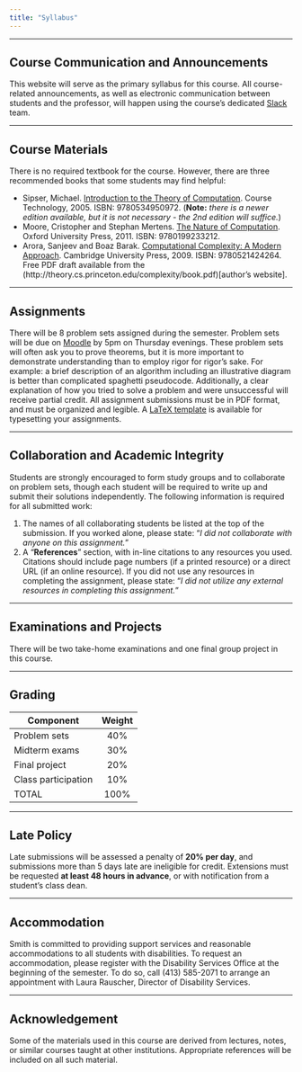 ```yaml
---
title: "Syllabus"
---
```

<hr>

## Course Communication and Announcements
This website will serve as the primary syllabus for this course. All course-related announcements, as well as electronic communication between students and the professor, will happen using the course's dedicated [Slack](https://csc250-s18.slack.com) team.

<hr>
## Course Materials
There is no required textbook for the course. However, there are three recommended books that some students may find helpful:

- Sipser, Michael. [Introduction to the Theory of Computation](https://aax-us-east.amazon-adsystem.com/x/c/QhYlQi-p9AqgtohzJT0Rkn4AAAFg-5p2XwEAAAFKAUjvpWs/http:/www.amazon.com/exec/obidos/ASIN/0534950973/ref=as_at/mitopencourse-20/?linkCode=w61&imprToken=aXmPU--soOtYvvJ0LmwB2g&slotNum=1). Course Technology, 2005. ISBN: 9780534950972. (**Note:** *there is a newer edition available, but it is not necessary - the 2nd edition will suffice.*)
-	Moore, Cristopher and Stephan Mertens. [The Nature of Computation](https://www.amazon.com/exec/obidos/ASIN/0199233217/ref=as_at/mitopencourse-20/?linkCode=w61&imprToken=aXmPU--soOtYvvJ0LmwB2g&slotNum=0). Oxford University Press, 2011. ISBN: 9780199233212.
-	Arora, Sanjeev and Boaz Barak. [Computational Complexity: A Modern Approach](https://www.amazon.com/exec/obidos/ASIN/0521424267/ref=as_at/mitopencourse-20/?linkCode=w61&imprToken=aXmPU--soOtYvvJ0LmwB2g&slotNum=2). Cambridge University Press, 2009. ISBN: 9780521424264. Free PDF draft available from the (http://theory.cs.princeton.edu/complexity/book.pdf)[author's website]. 

<hr>
## Assignments
There will be 8 problem sets assigned during the semester. Problem sets will be due on [Moodle](https://moodle.smith.edu/course/view.php?id=27776) by 5pm on Thursday evenings. These problem sets will often ask you to prove theorems, but it is more important to demonstrate understanding than to employ rigor for rigor's sake. For example: a brief description of an algorithm including an illustrative diagram is better than complicated spaghetti pseudocode. Additionally, a clear explanation of how you tried to solve a problem and were unsuccessful will receive partial credit. All assignment submissions must be in PDF format, and must be organized and legible. A [LaTeX template](https://moodle.smith.edu/mod/resource/view.php?id=285193) is available for typesetting your assignments.

<hr>
## Collaboration and Academic Integrity
Students are strongly encouraged to form study groups and to collaborate on problem sets, though each student will be required to write up and submit their solutions independently. The following information is required for all submitted work:

1.	The names of all collaborating students be listed at the top of the submission. If you worked alone, please state: "*I did not collaborate with anyone on this assignment.*"
2. A "**References**" section, with in-line citations to any resources you used. Citations should include page numbers (if a printed resource) or a direct URL (if an online resource). If you did not use any resources in completing the assignment, please state: "*I did not utilize any external resources in completing this assignment.*"

<hr>
## Examinations and Projects
There will be two take-home examinations and one final group project in this course.

<hr>
## Grading	
| **Component**        | **Weight**  |
| ------------------- |:---:|
| Problem sets	      | 40% | 
| Midterm exams	      | 30% | 
| Final project	      | 20% | 
| Class participation	| 10% |
| TOTAL               | 100%|

<hr>
## Late Policy
Late submissions will be assessed a penalty of **20% per day**, and submissions more than 5 days late are ineligible for credit. Extensions must be requested **at least 48 hours in advance**, or with notification from a student's class dean.

<hr>
## Accommodation
Smith is committed to providing support services and reasonable accommodations to all students with disabilities. To request an accommodation, please register with the Disability Services Office at the beginning of the semester. To do so, call (413) 585-2071 to arrange an appointment with Laura Rauscher, Director of Disability Services. 

<hr>
## Acknowledgement
Some of the materials used in this course are derived from lectures, notes, or similar courses taught at other institutions. Appropriate references will be included on all such material.


